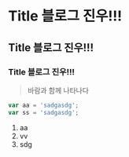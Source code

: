 
# Title 블로그 진우!!!
## Title 블로그 진우!!!
### Title 블로그 진우!!!

> 바람과 함께 나타나다

```typescript
var aa = 'sadgasdg';
var ss = 'sadgasdg';
```


1. aa
2. vv
3. sdg


<LoadingText />

